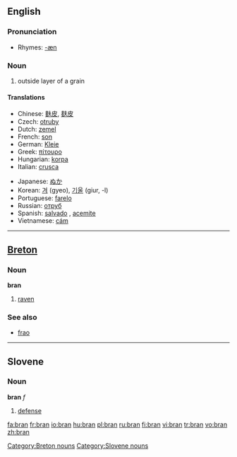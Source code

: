 {{see|brân}}
==English==
{{wikipedia}}
===Pronunciation===
*Rhymes: [[Rhymes:English:-æn|-æn]]

===Noun===
{{en-noun|-}}

# outside layer of a grain

====Translations====
{{trans-top|outside layer of a grain}}
*Chinese: [[麩皮]], [[麸皮]]
*Czech: [[otruby]] {{f}} {{p}}
*Dutch: [[zemel]] {{m}}
*French: [[son#French|son]] {{m}}
*German: [[Kleie]] {{f}}
*Greek: [[πίτουρο]] {{n}}
*Hungarian: [[korpa]]
*Italian: [[crusca]] {{f}}
{{trans-mid}}
*Japanese: [[ぬか]]
*Korean: [[겨]] (gyeo), [[기울]] (giur, -l)
*Portuguese: [[farelo]] {{m}}
*Russian: [[отруб]] {{f}}
*Spanish: [[salvado]] {{m}}, [[acemite]] {{italbrac|archaic}}
*Vietnamese: [[cám]]
{{trans-bottom}}

----

==[[Breton]]==

===Noun===
'''bran''' {{m}}

# [[raven]]

===See also===
*[[frao]] {{f}}

[[Category:Breton nouns]]

----

==Slovene==
===Noun===
'''bran''' ''f''

# [[defense]]

[[Category:Slovene nouns]]

[[fa:bran]]
[[fr:bran]]
[[io:bran]]
[[hu:bran]]
[[pl:bran]]
[[ru:bran]]
[[fi:bran]]
[[vi:bran]]
[[tr:bran]]
[[vo:bran]]
[[zh:bran]]